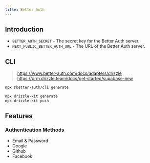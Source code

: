```yaml
---
title: Better Auth
---
```


## Introduction

- `BETTER_AUTH_SECRET` - The secret key for the Better Auth server.
- `NEXT_PUBLIC_BETTER_AUTH_URL` - The URL of the Better Auth server.


## CLI

> https://www.better-auth.com/docs/adapters/drizzle
> https://orm.drizzle.team/docs/get-started/supabase-new

```bash
npx @better-auth/cli generate

npx drizzle-kit generate
npx drizzle-kit push

```

## Features

### Authentication Methods

- Email & Password
- Google 
- Github
- Facebook